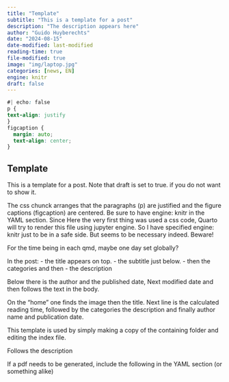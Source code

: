 ```yaml
---
title: "Template"
subtitle: "This is a template for a post"
description: "The description appears here"
author: "Guido Huyberechts"
date: "2024-08-15"
date-modified: last-modified
reading-time: true
file-modified: true
image: "img/laptop.jpg"
categories: [news, EN]
engine: knitr
draft: false
---
```


```css
#| echo: false
p {
text-align: justify
}
figcaption {
  margin: auto;
  text-align: center;
}
```

## Template

This is a template for a post.
Note that draft is set to true. if you do not want to show it.

The css chunck arranges that the paragraphs (p) are justified and the figure captions (figcaption) are centered. Be sure to have engine: knitr in the YAML section.
Since Here the very first thing was used a css code, Quarto will try to render this file using jupyter engine. So I have specified engine: knitr just to be in a safe side. But seems to be necessary indeed. Beware!


For the time being in each qmd, maybe one day set globally?

In the post:
- the title appears on top.
- the subtitle just below.
- then the categories and then 
- the description

Below there is the author and the published date,
Next modified date and then follows the text in the body.

On the "home" one finds the image then the title.
Next line is the calculated reading time,
followed by the categories
the description and finally 
author name and publication date.

This template is used by simply making a copy of the containing folder and editing the index file.

Follows the description

If a pdf needs to be generated, include the following in the YAML section (or something alike)

<!-- 
format:
  pdf:
    toc: false
    toc-depth: 2
    number-sections: false
    number-depth: 2
    output-file: "post20240823"
    output-ext:  "pdf"
-->
